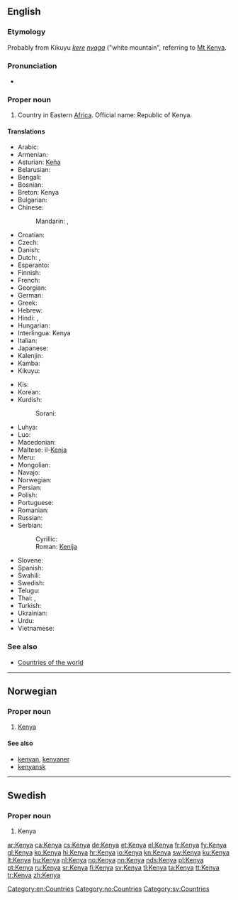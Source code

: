 ==English==
{{wikipedia}}

===Etymology===
Probably from Kikuyu ''[[kere]] [[nyaga]]'' ("white mountain", referring to [[w:Mount Kenya|Mt Kenya]].

===Pronunciation===
* {{IPA|/ˈkɛnjə/|lang=en}}

===Proper noun===
{{en-proper noun}}

# Country in Eastern [[Africa]]. Official name: Republic of Kenya.

====Translations====
{{trans-top|country in Eastern Africa}}
* Arabic: {{t|ar|كينيا|f|tr=kiinya}}
* Armenian: {{t-|hy|Քենիա|tr=K'enia}}
* Asturian: [[Keña]]
* Belarusian: {{t-|be|Кенія|f|tr=Kénija|xs=Belarusian}}
* Bengali: {{t|bn|কেনিয়া|sc=Beng|xs=Bengali}}
* Bosnian: {{t-|bs|Kenija|f}}
* Breton: Kenya
* Bulgarian: {{t-|bg|Кения|f|tr=Kénija}}
* Chinese:
*: Mandarin: {{t-|cmn|肯尼亞|sc=Hani}},  {{t-|cmn|肯尼亚|tr=Kěnníyà|sc=Hani}}
* Croatian: {{t+|hr|Kenija|f}}
* Czech: {{t+|cs|Keňa|f}}
* Danish: {{t-|da|Kenya}}
* Dutch: {{t+|nl|Kenia}}, {{t+|nl|Kenya}}
* Esperanto: {{t-|eo|Kenjo|xs=Esperanto}}
* Finnish: {{t+|fi|Kenia}}
* French: {{t+|fr|Kenya}}
* Georgian: {{t|ka|კენია|sc=Geor|xs=Georgian}}
* German: {{t+|de|Kenia}}
* Greek: {{t-|el|Κένυα|f|tr=Kénya}}
* Hebrew: {{t|he|קניה|f|tr=kenya}}
* Hindi: {{t|hi|कीनिया|tr=kīniyā|xs=Hindi}},  {{t|hi|केन्या|tr=kēn'yā|xs=Hindi}}
* Hungarian: {{t+|hu|Kenya}}
* Interlingua: Kenya
* Italian: {{t-|it|Kenya}}
* Japanese: {{t+|ja|ケニア|tr=Kenia}}
* Kalenjin: {{tø|kln|Kenya}}
* Kamba: {{tø|kam|Kenya}}
* Kikuyu: {{tø|ki|Kenya}}
{{trans-mid}}
* Kis: {{tø|kis|Kenya}}
* Korean: {{t+|ko|케냐|tr=Kenya|sc=Hang}}
* Kurdish:
*: Sorani: {{t|ku|کینیا|sc=ku-Arab}}
* Luhya: {{tø|luy|Kenya}}
* Luo: {{tø|luo|Kenya}}
* Macedonian: {{t+|mk|Кенија|f|tr=Kénija}}
* Maltese: il-[[Kenja]]
* Meru: {{tø|mer|Kenya}}
* Mongolian: {{t|mn|Кени|tr=Kéni|sc=Cyrl|xs=Mongolian}}
* Navajo: {{tø|nv|Kénya}}
* Norwegian: {{t+|no|Kenya}}
* Persian: {{t-|fa|کنیا|xs=Persian}}
* Polish: {{t+|pl|Kenia|f}}
* Portuguese: {{t+|pt|Quénia|f}}
* Romanian: {{t-|ro|Kenya|f}}
* Russian: {{t-|ru|Кения|f|tr=Kénija}}
* Serbian:
*: Cyrillic: {{t-|sr|Кенија|f|sc=Cyrl}}
*: Roman: [[Kenija#Serbian|Kenija]] {{f}}
* Slovene: {{t+|sl|Kenija|f}}
* Spanish: {{t+|es|Kenia|f}}
* Swahili: {{t-|sw|kenya|xs=Swahili}}
* Swedish: {{t+|sv|Kenya}}
* Telugu: {{t+|te|కెన్యా}}
* Thai: {{t|th|เคนยา}},  {{t|th|ประเทศเคนยา}}
* Turkish: {{t+|tr|Kenya}}
* Ukrainian: {{t+|uk|Кенія|f|tr=Kénija|xs=Ukrainian}}
* Urdu: {{t|ur|کینیا|tr=kīniyā|xs=Urdu}}
* Vietnamese: {{t-|vi|Kenya|xs=Vietnamese}}
{{trans-bottom}}

===See also===
* [[Appendix:Countries of the world|Countries of the world]]

[[Category:en:Countries]]

----

==Norwegian==

===Proper noun===
{{head|no|proper noun}}

# [[#English|Kenya]]

====See also====
* [[kenyan]], [[kenyaner]]
* [[kenyansk]]

[[Category:no:Countries]]

----

==Swedish==

===Proper noun===
{{head|sv|proper noun}}

# Kenya

[[Category:sv:Countries]]

[[ar:Kenya]]
[[ca:Kenya]]
[[cs:Kenya]]
[[de:Kenya]]
[[et:Kenya]]
[[el:Kenya]]
[[fr:Kenya]]
[[fy:Kenya]]
[[gl:Kenya]]
[[ko:Kenya]]
[[hi:Kenya]]
[[hr:Kenya]]
[[io:Kenya]]
[[kn:Kenya]]
[[sw:Kenya]]
[[ku:Kenya]]
[[lt:Kenya]]
[[hu:Kenya]]
[[nl:Kenya]]
[[no:Kenya]]
[[nn:Kenya]]
[[nds:Kenya]]
[[pl:Kenya]]
[[pt:Kenya]]
[[ru:Kenya]]
[[sr:Kenya]]
[[fi:Kenya]]
[[sv:Kenya]]
[[tl:Kenya]]
[[ta:Kenya]]
[[tt:Kenya]]
[[tr:Kenya]]
[[zh:Kenya]]